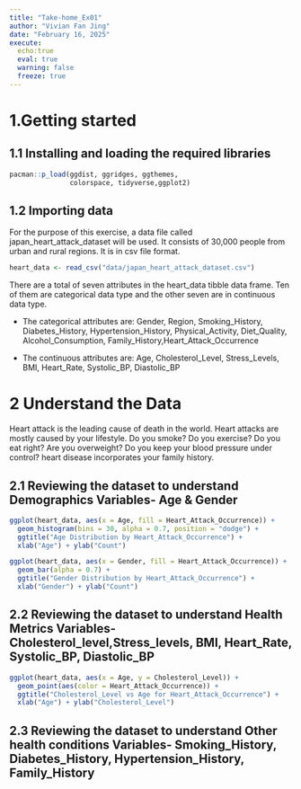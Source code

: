 ```yaml
---
title: "Take-home_Ex01"
author: "Vivian Fan Jing"
date: "February 16, 2025"
execute: 
  echo:true
  eval: true
  warning: false
  freeze: true
---
```


# 1.Getting started

## 1.1 Installing and loading the required libraries

```r
pacman::p_load(ggdist, ggridges, ggthemes,
               colorspace, tidyverse,ggplot2)
```

## 1.2 Importing data

For the purpose of this exercise, a data file called japan_heart_attack_dataset will be used. It consists of 30,000 people from urban and rural regions. It is in csv file format.

```r
heart_data <- read_csv("data/japan_heart_attack_dataset.csv")
```

There are a total of seven attributes in the heart_data tibble data frame. Ten of them are categorical data type and the other seven are in continuous data type.

-   The categorical attributes are: Gender, Region, Smoking_History, Diabetes_History, Hypertension_History, Physical_Activity, Diet_Quality, Alcohol_Consumption, Family_History,Heart_Attack_Occurrence

-   The continuous attributes are: Age, Cholesterol_Level, Stress_Levels, BMI, Heart_Rate, Systolic_BP, Diastolic_BP

# 2 Understand the Data

Heart attack is the leading cause of death in the world. Heart attacks are mostly caused by your lifestyle. Do you smoke? Do you exercise? Do you eat right? Are you overweight? Do you keep your blood pressure under control? heart disease incorporates your family history.

## 2.1 Reviewing the dataset to understand Demographics Variables- Age & Gender

```r
ggplot(heart_data, aes(x = Age, fill = Heart_Attack_Occurrence)) +
  geom_histogram(bins = 30, alpha = 0.7, position = "dodge") +
  ggtitle("Age Distribution by Heart_Attack_Occurrence") +
  xlab("Age") + ylab("Count")
```

```r
ggplot(heart_data, aes(x = Gender, fill = Heart_Attack_Occurrence)) +
  geom_bar(alpha = 0.7) +
  ggtitle("Gender Distribution by Heart_Attack_Occurrence") +
  xlab("Gender") + ylab("Count")
```

## 2.2 Reviewing the dataset to understand Health Metrics Variables- Cholesterol_level,Stress_levels, BMI, Heart_Rate, Systolic_BP, Diastolic_BP

```r
ggplot(heart_data, aes(x = Age, y = Cholesterol_Level)) +
  geom_point(aes(color = Heart_Attack_Occurrence)) +
  ggtitle("Cholesterol_Level vs Age for Heart_Attack_Occurrence") +
  xlab("Age") + ylab("Cholesterol_Level")
```

## 2.3 Reviewing the dataset to understand Other health conditions Variables- Smoking_History, Diabetes_History, Hypertension_History, Family_History

